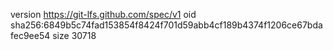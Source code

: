 version https://git-lfs.github.com/spec/v1
oid sha256:6849b5c74fad153854f8424f701d59abb4cf189b4374f1206ce67bdafec9ee54
size 30718
